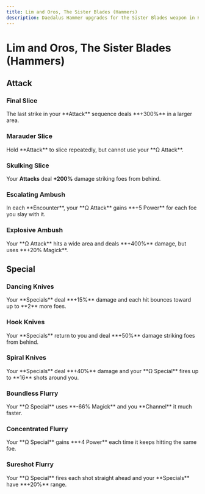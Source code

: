 ```yaml
---
title: Lim and Oros, The Sister Blades (Hammers)
description: Daedalus Hammer upgrades for the Sister Blades weapon in Hades 2.
---
```



# Lim and Oros, The Sister Blades (Hammers)

## Attack

### Final Slice

<Boon>
  The last strike in your **Attack** sequence deals **+300%** in a larger area.
</Boon>

### Marauder Slice

<Boon>
  Hold **Attack** to slice repeatedly, but cannot use your **Ω Attack**.
</Boon>

### Skulking Slice

<Boon>Your **Attacks** deal **+200%** damage striking foes from behind.</Boon>

### Escalating Ambush

<Boon>
  In each **Encounter**, your **Ω Attack** gains **+5 Power** for each foe you
  slay with it.
</Boon>

### Explosive Ambush

<Boon>
  Your **Ω Attack** hits a wide area and deals **+400%** damage, but uses **+20%
  Magick**.
</Boon>

## Special

### Dancing Knives

<Boon>
  Your **Specials** deal **+15%** damage and each hit bounces toward up to **2**
  more foes.
</Boon>

### Hook Knives

<Boon>
  Your **Specials** return to you and deal **+50%** damage striking foes from
  behind.
</Boon>

### Spiral Knives

<Boon>
  Your **Specials** deal **+40%** damage and your **Ω Special** fires up to
  **16** shots around you.
</Boon>

### Boundless Flurry

<Boon>
  Your **Ω Special** uses **-66% Magick** and you **Channel** it much faster.
</Boon>

### Concentrated Flurry

<Boon>
  Your **Ω Special** gains **+4 Power** each time it keeps hitting the same foe.
</Boon>

### Sureshot Flurry

<Boon>
  Your **Ω Special** fires each shot straight ahead and your **Specials** have
  **+20%** range.
</Boon>
